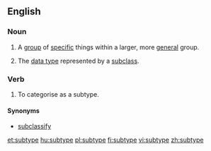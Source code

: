 ==English==

===Noun===
{{wikipedia}}
{{en-noun}}

# A [[group]] of [[specific]] things within a larger, more [[general]] group.
# {{context|computing|lang=en}} The [[data type]] represented by a [[subclass]].

===Verb===
{{en-verb|subtyp|ing}}

# To categorise as a subtype.

====Synonyms====
* [[subclassify]]

[[et:subtype]]
[[hu:subtype]]
[[pl:subtype]]
[[fi:subtype]]
[[vi:subtype]]
[[zh:subtype]]